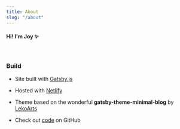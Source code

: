 ```yaml
---
title: About
slug: "/about"
---
```


#### Hi! I'm Joy <span role="img" aria-label="sparkles">&#10024;</span>

<br/>

### Build

- Site built with <a href="https://www.gatsbyjs.com/" target="_blank">Gatsby.js</a>

- Hosted with <a href="https://www.netlify.com/" target="_blank">Netlify</a>

- Theme based on the wonderful **gatsby-theme-minimal-blog** by <a href="https://github.com/LekoArts/gatsby-themes/tree/master/themes/gatsby-theme-minimal-blog" target="_blank">LekoArts</a>

- Check out <a href="https://github.com/joypauls/joypauls.dev" target="_blank">code</a> on GitHub

